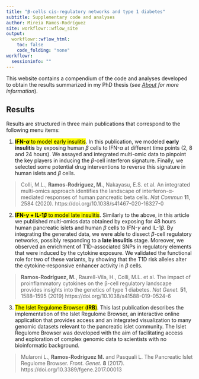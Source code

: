 ```yaml
---
title: "β-cells cis-regulatory networks and type 1 diabetes"
subtitle: Supplementary code and analyses
author: Mireia Ramos-Rodríguez
site: workflowr::wflow_site
output:
  workflowr::wflow_html:
    toc: false
    code_folding: "none"
workflowr: 
  sessioninfo: "" 
---
```



This website contains a compendium of the code and analyses developed to obtain the results summarized in my PhD thesis (*see [About](about.html) for more information*).

## Results

Results are structured in three main publications that correspond to the following menu items:

1. <mark>**IFN-$\alpha$** to model early insulitis</mark>. In this publication, we modeled **early insulitis** by exposing human $\beta$ cells to IFN-$\alpha$ at different time points (2, 8 and 24 hours). 
We assayed and integrated multi-omic data to pinpoint the key players in inducing the $\beta$-cell interferon signature.
Finally, we selected some potential drug interventions to reverse this signature in human islets and $\beta$ cells.

> Colli, M.L., **Ramos-Rodríguez, M.**, Nakayasu, E.S. et al. An integrated multi-omics approach identifies the landscape of interferon-α-mediated responses of human pancreatic beta cells. *Nat Commun* **11**, 2584 (2020). https://doi.org/10.1038/s41467-020-16327-0

2.  <mark>**IFN-$\gamma$ + IL-1$\beta$** to model late insulitis</mark>. Similarly to the above, in this article we published multi-omics data obtained by exposing for 48 hours human pancreatic islets and human $\beta$ cells to IFN-$\gamma$ and IL-1$\beta$.
By integrating the generated data, we were able to dissect $\beta$-cell regulatory networks, possibly responding to a **late insulitis** stage.
Moreover, we observed an enrichment of T1D-associated SNPs in regulatory elements that were induced by the cytokine exposure.
We validated the functional role for two of these variants, by showing that the T1D risk alleles alter the cytokine-responsive enhancer activity in $\beta$ cells.

> **Ramos-Rodríguez, M.**, Raurell-Vila, H., Colli, M.L. et al. The impact of proinflammatory cytokines on the β-cell regulatory landscape provides insights into the genetics of type 1 diabetes. *Nat Genet.* **51**, 1588–1595 (2019) https://doi.org/10.1038/s41588-019-0524-6

3. <mark>The Islet Regulome Browser (**IRB**)</mark>. This last publication describes the implementation of the Islet Regulome Browser, an interactive online application that provides access and an integrated visualization to many genomic datasets relevant to the pancreatic islet community. 
The Islet Regulome Browser was developed with the aim of facilitating access and exploration of complex genomic data to scientists with no bioinformatic background.

> Mularoni L., **Ramos-Rodríguez M.** and Pasquali L. The Pancreatic Islet Regulome Browser. *Front. Genet.* **8** (2017). https://doi.org/10.3389/fgene.2017.00013


